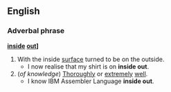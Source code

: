 ==English==
===Adverbal phrase===
'''[[inside]] [[out]]]'''
#With the inside [[surface]] turned to be on the outside.
#* I now realise that my shirt is on '''inside out'''.
#(''of knowledge'') [[Thoroughly]] or [[extremely]] [[well]].
#* I know IBM Assembler Language '''inside out'''.
